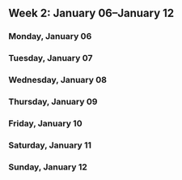 Week 2: January 06–January 12
-----------------------------

### Monday, January 06

### Tuesday, January 07

### Wednesday, January 08

### Thursday, January 09

### Friday, January 10

### Saturday, January 11

### Sunday, January 12
